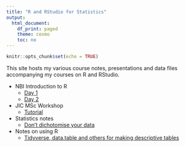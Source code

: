 ```yaml
---
title: "R and RStudio for Statistics"
output:
  html_document:
    df_print: paged
    theme: cosmo
    toc: no
---
```


```r
knitr::opts_chunk$set(echo = TRUE)
```

This site hosts my various course notes, presentations and data files accompanying my courses on R and RStudio.

* NBI Introduction to R
    * [Day 1](./day1.html)
    * [Day 2](./day2.html)
* JIC MSc Workshop
    * [Tutorial](/workshopscript.html)
* Statistics notes
    * [Don't dichotomise your data](./dichot.html)
* Notes on using R
    * [Tidyverse, data.table and others for making descriptive tables](./datatabletidyverse.Rmd)
    
    
